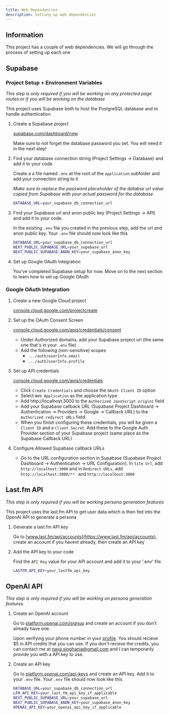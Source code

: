 ```yaml
---
title: Web Dependencies
description: Setting up web dependencies
---
```


## Information
This project has a couple of web dependencies. We will go through the process of setting up each one

## Supabase

### Project Setup + Environment Variables

*This step is only required if you will be working on any protected page routes or if you will be working on the database*

This project uses Supabase both to host the PostgreSQL database and to handle authentication

<Steps>

1. Create a Supabase project

    [supabase.com/dashboard/new](supabase.com/dashboard/new)

    Make sure to not forget the database password you set. You will need it in the next step!

2. Find your database connection string (Project Settings -> Database) and add it to your code

    Create a a file named `.env` at the root of the `application` subfolder and add your connection string to it

    *Make sure to replace the password placeholder of the databse url value copied from Supabase with your actual password for the database*

    ```bash
    DATABASE_URL=your_supabase_db_connection_url
    ```

2. Find your Supabase url and anon public key (Project Settings -> API) and add it to your code.

    In the existing `.env` file you created in the previous step, add the url and anon public key. Your `.env` file should now look like this

    ```bash
    DATABASE_URL=your_supabase_db_connection_url
    NEXT_PUBLIC_SUPABASE_URL=your_supabase_url
    NEXT_PUBLIC_SUPABASE_ANON_KEY=your_supabase_anon_key
    ```

3. Set up Google OAuth Integration

    You've completed Supabase setup for now. Move on to the next section to learn how to set up Google OAuth

</Steps>

### Google OAuth Integration

<Steps>

1. Create a new Google Cloud project

    [console.cloud.google.com/projectcreate](https://console.cloud.google.com/projectcreate)

2. Set up the OAuth Consent Screen

    [console.cloud.google.com/apis/credentials/consent](https://console.cloud.google.com/apis/credentials/consent)

    - Under Authorized domains, add your Supabase project url (the same one that's in your `.env` file)
    - Add the following (non-sensitive) scopes
        - `.../auth/userInfo.email`
        - `.../auth/userInfo.profile`

3. Set up API credentials

    [console.cloud.google.com/apis/credentials](https://console.cloud.google.com/apis/credentials)

    - Click `Create Credentials` and choose the `OAuth Client ID` option
    - Select `Web Application` as the application type
    - Add http://localhost:3000 to the `Authorized JavaScript origins` field
    - Add your Supabase callback URL (Supabase Project Dashboard -> Authentication -> Providers -> Google -> Callback URL) to the `Authorized redirect URLs` field
    - When you finish configuring these credentials, you will be given a `Client ID` and a `Client Secret`. Add these to the Google Auth Provider section of your Supabase project (same place as the Supabase Callback URL)

4. Configure Allowed Supabase callback URLs

    - Go to the URL configuration section in Supabase (Supabase Project Dashboard -> Authentication -> URL Configuration). In `Site Url`, add `http://localhost:3000` and in `Redirect URLs`, add `http://localhost:3000/**
` and `http://localhost:3000`

</Steps>

## Last.fm API

*This step is only required if you will be working persona generation features*

This project uses the last.fm API to get user data which is then fed into the OpenAI API to generate a persona

<Steps>

1. Generate a last.fm API key

    Go to [www.last.fm/api/accounts](https://www.last.fm/api/accounts), create an account if you havent already, then create an API key

2. Add the API key to your code

    Find the `API Key` value for your API account and add it to your '.env' file

    ```bash
    LASTFM_API_KEY=your_lastfm_api_key
    ```

</Steps>

## OpenAI API

*This step is only required if you will be working on persona generation features*

<Steps>

1. Create an OpenAI account

    Go to [platform.openai.com/signup](https://platform.openai.com/signup) and create an account if you don't already have one.

    Upon verifying your phone number in your [profile](https://platform.openai.com/settings/profile). You should recieve $5 in API credits that you can use. If you don't recieve the credits, you can contact me at naya.singhania@gmail.com and I can temporarily provide you with a API key to use.

2. Create an API key

    Go to [platform.openai.com/api-keys](https://platform.openai.com/api-keys) and create an API key. Add it to your `.env` file. Your `.env` file should now look like this

    ```bash
    DATABASE_URL=your_supabase_db_connection_url
    LFM_API_KEY=your_last_fm_api_key_if_applicable
    NEXT_PUBLIC_SUPABASE_URL=your_supabase_url
    NEXT_PUBLIC_SUPABASE_ANON_KEY=your_supabase_anon_key
    OPENAI_API_KEY=your_openai_api_key_if_applicable
    ```

</Steps>

